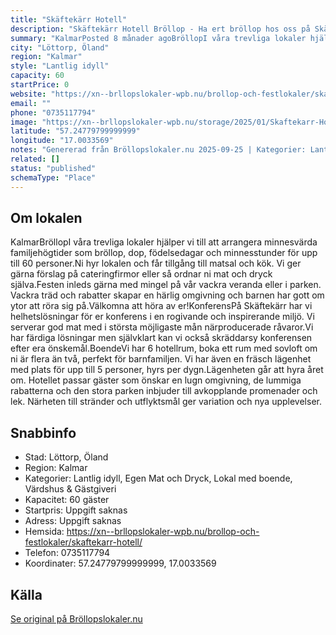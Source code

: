 ```yaml
---
title: "Skäftekärr Hotell"
description: "Skäftekärr Hotell Bröllop - Ha ert bröllop hos oss på Skäftekärr Hotell. Se vår fina Bröllopslokal. Skicka gärna en förfrågan så hjälper vi Er!"
summary: "KalmarPosted 8 månader agoBröllopI våra trevliga lokaler hjälper vi till att arrangera minnesvärda familjehögtider som bröllop, dop, födelsedagar och minnesstunder för upp till 60 personer.Ni hyr…"
city: "Löttorp, Öland"
region: "Kalmar"
style: "Lantlig idyll"
capacity: 60
startPrice: 0
website: "https://xn--brllopslokaler-wpb.nu/brollop-och-festlokaler/skaftekarr-hotell/"
email: ""
phone: "0735117794"
image: "https://xn--brllopslokaler-wpb.nu/storage/2025/01/Skaftekarr-Hotell-brllopslokal-oland-brollop-1.webp"
latitude: "57.24779799999999"
longitude: "17.0033569"
notes: "Genererad från Bröllopslokaler.nu 2025-09-25 | Kategorier: Lantlig idyll, Egen Mat och Dryck, Lokal med boende, Värdshus & Gästgiveri"
related: []
status: "published"
schemaType: "Place"
---
```


## Om lokalen

KalmarBröllopI våra trevliga lokaler hjälper vi till att arrangera minnesvärda familjehögtider som bröllop, dop, födelsedagar och minnesstunder för upp till 60 personer.Ni hyr lokalen och får tillgång till matsal och kök. Vi ger gärna förslag på cateringfirmor eller så ordnar ni mat och dryck själva.Festen inleds gärna med mingel på vår vackra veranda eller i parken. Vackra träd och rabatter skapar en härlig omgivning och barnen har gott om ytor att röra sig på.Välkomna att höra av er!KonferensPå Skäftekärr har vi helhetslösningar för er konferens i en rogivande och inspirerande miljö. Vi serverar god mat med i största möjligaste mån närproducerade råvaror.Vi har färdiga lösningar men självklart kan vi också skräddarsy konferensen efter era önskemål.BoendeVi har 6 hotellrum, boka ett rum med sovloft om ni är flera än två, perfekt för barnfamiljen. Vi har även en fräsch lägenhet med plats för upp till 5 personer, hyrs per dygn.Lägenheten går att hyra året om. Hotellet passar gäster som önskar en lugn omgivning, de lummiga rabatterna och den stora parken inbjuder till avkopplande promenader och lek. Närheten till stränder och utflyktsmål ger variation och nya upplevelser.

## Snabbinfo

- Stad: Löttorp, Öland
- Region: Kalmar
- Kategorier: Lantlig idyll, Egen Mat och Dryck, Lokal med boende, Värdshus & Gästgiveri
- Kapacitet: 60 gäster
- Startpris: Uppgift saknas
- Adress: Uppgift saknas
- Hemsida: https://xn--brllopslokaler-wpb.nu/brollop-och-festlokaler/skaftekarr-hotell/
- Telefon: 0735117794
- Koordinater: 57.24779799999999, 17.0033569

## Källa

[Se original på Bröllopslokaler.nu](https://xn--brllopslokaler-wpb.nu/brollop-och-festlokaler/skaftekarr-hotell/)

